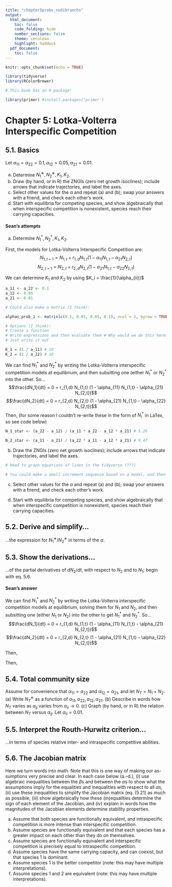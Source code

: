 ```yaml
---
title: "chapter5probs_nudibranchs"
output: 
  html_document:
    toc: false
    code_folding: hide
    number_sections: false
    theme: cerulean
    highlight: haddock
  pdf_document:
    toc: false
---
```


```r
knitr::opts_chunk$set(echo = TRUE)

library(tidyverse)
library(RColorBrewer)

# This book has an R package!

library(primer) #install.packages('primer')
```

# Chapter 5: Lotka-Volterra Interspecific Competition {.tabset}

## 5.1. Basics

Let $\alpha_{11} = \alpha_{22} = 0.1, \alpha_{12} = 0.05, \alpha_{21} = 0.01$.

(a) Determine $N_1^∗, N_2^∗, K_1, K_2$.
(b) Draw (by hand, or in R) the ZNGIs (zero net growth isoclines); include arrows that indicate trajectories, and label the axes.
(c) Select other values for the $\alpha$ and repeat (a) and (b); swap your answers with a friend, and check each other’s work.
(d) Start with equilibria for competing species, and show algebraically that when interspecific competition is nonexistent, species reach their carrying capacities.

#### Sean's attempts

(a) Determine $N_1^*, N_2^*, K_1, K_2$.

First, the models for Lotka-Volterra Interspecific Competition are: $$N_{1,t+1} = N_{1,t} + r_{1,d} N_{1,t} (1 - \alpha_{11} N_{1,t} - \alpha_{21} N_{2,t})$$ $$N_{2,t+1} = N_{2,t} + r_{2,d} N_{2,t} (1 - \alpha_{21} N_{1,t} - \alpha_{22} N_{2,t})$$

We can determine $K_1$ and $K_2$ by using $K_i = \frac{1}{\alpha_{ii}}$

```r

a_11 <- a_22 <- 0.1
a_12 <- 0.05
a_21 <- 0.01

# Could also make a matrix (I think):

alphas_prob_1 <- matrix(c(0.1, 0.05, 0.01, 0.1), ncol = 2, byrow = TRUE) # But would we only do this if we were going to insert this matrix into a model that considers which alpha is which, right?

# Options (I think):
# Create a function
# Write expressions and then evaluate them # Why would we do this here?
# Just write it out

K_1 = (1 / a_11) # 10
K_2 = (1 / a_22) # 10
```

We can find $N_1^*$ and $N_2^*$ by writing the Lotka-Volterra interspecific competition models at equilibrium, and then subsitting one (either $N_1^*$ or $N_2^*$ into the other. So... $$\frac{dN_1}{dt} = 0 = r_{1,d} N_{1,t} (1 - \alpha_{11} N_{1,t} - \alpha_{21} N_{2,t})$$ $$\frac{dN_2}{dt} = 0 = r_{2,d} N_{2,t} (1 - \alpha_{21} N_{1,t} - \alpha_{22} N_{2,t})$$
Then, (for some reason I couldn't re-write these in the form of $N_i^*$ in LaTex, so see code below)
```r
N_1_star <- (a_22 - a_12) / (a_11 * a_22 - a_12 * a_21) # 5.26

N_2_star <- (a_11 - a_21) / (a_22 * a_11 - a_12 * a_21) # 9.47
```

(b) Draw the ZNGIs (zero net growth isoclines); include arrows that indicate trajectories, and label the axes.

```r
# Need to graph equations of lines in the tidyverse (???)

# You could make a small increment sequence based on a model, and then used predict to graph it?
```


(c) Select other values for the $\alpha$ and repeat (a) and (b); swap your answers with a friend, and check each other’s work.

(d) Start with equilibria for competing species, and show algebraically that when interspecific competition is nonexistent, species reach their carrying capacities.

## 5.2. Derive and simplify...

...the expression for $N_1^∗/N_2^∗$ in terms of the $\alpha$.


## 5.3. Show the derivations...

...of the partial derivatives of $dN_2/dt$, with respect to $N_2$ and to $N_1$; begin with eq. 5.6.

#### Sean's answer

We can find $N_1^*$ and $N_2^*$ by writing the Lotka-Volterra interspecific competition models at equilibrium, solving them for $N_1$ and $N_2$, and then subsitting one (either $N_1$ or $N_2$) into the other to get $N_1^*$ and $N_2^*$. So... $$\frac{dN_1}{dt} = 0 = r_{1,d} N_{1,t} (1 - \alpha_{11} N_{1,t} - \alpha_{21} N_{2,t})$$ $$\frac{dN_2}{dt} = 0 = r_{2,d} N_{2,t} (1 - \alpha_{21} N_{1,t} - \alpha_{22} N_{2,t})$$

Then,

Then,

## 5.4. Total community size

Assume for convenience that $\alpha_{11} = \alpha_{22}$ and $\alpha_{12} = \alpha_{21}$, and let $N_T = N_1 + N_2$. (a) Write $N_T^∗$ as a function of $\alpha_{11}, \alpha_{22}, \alpha_{12}, \alpha_{21}$.
(b) Describe in words how $N_T$ varies as $\alpha_{ij}$ varies from $\alpha_{ii} \rightarrow 0$.
(c) Graph (by hand, or in R) the relation between $N_T$ versus $\alpha_{ij}$. Let $\alpha_{ii} = 0.01$.

## 5.5. Interpret the Routh-Hurwitz criterion...

...in terms of species relative inter- and intraspecific competitive abilities.

## 5.6. The Jacobian matrix

Here we turn words into math. Note that this is one way of making our as- sumptions very precise and clear. In each case below (a.–d.), (i) use algebraic inequalities between the $\beta$s and between the $\alpha$s to show what the assumptions imply for the equalities and inequalities with respect to all $\alpha$s, (ii) use these inequalities to simplify the Jacobian matrix (eq. (5.21) as much as possible, (iii) show algebraically how these (in)equalities determine the sign of each element of the Jacobian, and (iv) explain in words how the magnitudes of the Jacobian elements determine stability properties.

(a) Assume that both species are functionally equivalent, and intraspecific competition is more intense than interspecific competition.
(b) Assume species are functionally equivalent and that each species has a greater impact on each other than they do on themselves.
(c) Assume species are functionally equivalent and interspecific competition is
precisely equal to intraspecific competition.
(d) Assume species have the same carrying capacity, and can coexist, but that species 1 is dominant.
(e) Assume species 1 is the better competitor (note: this may have multiple interpretations).
(f) Assume species 1 and 2 are equivalent (note: this may have multiple interpretations).
